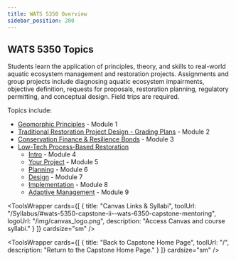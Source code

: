 ```yaml
---
title: WATS 5350 Overview
sidebar_position: 200
---
```



## WATS 5350 Topics

Students learn the application of principles, theory, and skills to real-world aquatic ecosystem management and restoration projects. Assignments and group projects include diagnosing aquatic ecosystem impairments, objective definition, requests for proposals, restoration planning, regulatory permitting, and conceptual design. Field trips are required.

Topics include:
- [Geomorphic Principles](/Course_Topics/WATS_5350/Design_Geomorphic_Principles) - Module 1
- [Traditional Restoration Project Design - Grading Plans](/Course_Topics/WATS_5350/Grading) - Module 2
- [Conservation Finance & Resilience Bonds](/Course_Topics/WATS_5350/ConsFinance) - Module 3
- [Low-Tech Process-Based Restoration](/Course_Topics/WATS_5350/Low-Tech)
  - [Intro](/Course_Topics/WATS_5350/Low-Tech/intro) - Module 4
  - [Your Project](/Course_Topics/WATS_5350/Low-Tech/Projects/birch) - Module 5
  - [Planning](/Course_Topics/WATS_5350/Low-Tech/planning) - Module 6
  - [Design](/Course_Topics/WATS_5350/Low-Tech/design) - Module 7
  - [Implementation](/Course_Topics/WATS_5350/Low-Tech/) - Module 8
  - [Adaptive Management](/Course_Topics/WATS_5350/Low-Tech/adaptive) - Module 9

<ToolsWrapper
  cards={[
    {
      title: "Canvas Links & Syllabi",
      toolUrl: "/Syllabus/#wats-5350-capstone-ii--wats-6350-capstone-mentoring",
      logoUrl: "/img/canvas_logo.png",
      description: "Access Canvas and course syllabi."
    }
  ]}
  cardsize="sm"
/>

<ToolsWrapper
  cards={[
    {
      title: "Back to Capstone Home Page",
      toolUrl: "/",
      description: "Return to the Capstone Home Page."
    }
  ]}
  cardsize="sm"
/>
